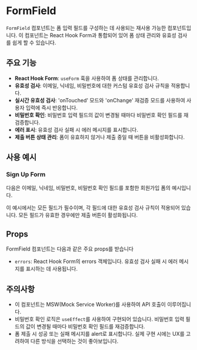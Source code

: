 
<Meta of={FormFieldStories} />

# FormField

`FormField` 컴포넌트는 폼 입력 필드를 구성하는 데 사용되는 재사용 가능한 컴포넌트입니다. 이 컴포넌트는 React Hook Form과 통합되어 있어 폼 상태 관리와 유효성 검사를 쉽게 할 수 있습니다.

## 주요 기능

- **React Hook Form**: `useForm` 훅을 사용하여 폼 상태를 관리합니다.
- **유효성 검사**: 이메일, 닉네임, 비밀번호에 대한 커스텀 유효성 검사 규칙을 적용합니다.
- **실시간 유효성 검사**: 'onTouched' 모드와 'onChange' 재검증 모드를 사용하여 사용자 입력에 즉시 반응합니다.
- **비밀번호 확인**: 비밀번호 입력 필드의 값이 변경될 때마다 비밀번호 확인 필드를 재검증합니다.
- **에러 표시**: 유효성 검사 실패 시 에러 메시지를 표시합니다.
- **제출 버튼 상태 관리**: 폼이 유효하지 않거나 제출 중일 때 버튼을 비활성화합니다.

## 사용 예시

### Sign Up Form

다음은 이메일, 닉네임, 비밀번호, 비밀번호 확인 필드를 포함한 회원가입 폼의 예시입니다.

<Canvas of={FormFieldStories.SignUpForm} />

이 예시에서는 모든 필드가 필수이며, 각 필드에 대한 유효성 검사 규칙이 적용되어 있습니다. 모든 필드가 유효한 경우에만 제출 버튼이 활성화됩니다.

## Props

<Controls />

FormField 컴포넌트는 다음과 같은 주요 props를 받습니다

- `errors`: React Hook Form의 errors 객체입니다. 유효성 검사 실패 시 에러 메시지를 표시하는 데 사용됩니다.

## 주의사항

- 이 컴포넌트는 MSW(Mock Service Worker)를 사용하여 API 호출이 이루어집니다.
- 비밀번호 확인 로직은 `useEffect`를 사용하여 구현되어 있습니다. 비밀번호 입력 필드의 값이 변경될 때마다 비밀번호 확인 필드를 재검증합니다.
- 폼 제출 시 성공 또는 실패 메시지를 alert로 표시합니다. 실제 구현 시에는 UX를 고려하여 다른 방식을 선택하는 것이 좋아보입니다.
